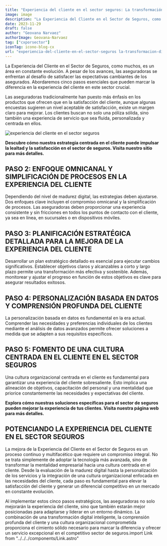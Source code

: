 ```yaml
---
title: "Experiencia del cliente en el sector seguros: La transformación digital como factor clave"
image: image
description: "La Experiencia del Cliente en el Sector de Seguros, como muchos, es un área en constante evolución. A pesar de los avances, las aseguradoras se enfrentan al desafío de satisfacer las expectativas cambiantes de los asegurados. Abordaremos cinco pasos esenciales que pueden marcar la diferencia en la experiencia del cliente en este sector crucial."
date: 2023-11-29
draft: false
author: "Geovana Narvaez"
authorImage: Geovana-Narvaez
tag: ["cxporsector"]
iconTag: icono-blog-cx
url: "experiencia-del-cliente-en-el-sector-seguros la-transformacion-digital-como-factor-clave"
---
```



La Experiencia del Cliente en el Sector de Seguros, como muchos, es un área en constante evolución. A pesar de los avances, las aseguradoras se enfrentan al desafío de satisfacer las expectativas cambiantes de los asegurados. Abordaremos cinco pasos esenciales que pueden marcar la diferencia en la experiencia del cliente en este sector crucial.

Las aseguradoras tradicionalmente han puesto más énfasis en los productos que ofrecen que en la satisfacción del cliente, aunque algunas encuestas sugieren un nivel aceptable de satisfacción, existe un margen claro para mejorar. Los clientes buscan no solo una póliza sólida, sino también una experiencia de servicio que sea fluida, personalizada y centrada en ellos.

![experiencia del cliente en el sector seguros](/image/posts/image.jpg)

**Descubre cómo nuestra estrategia centrada en el cliente puede impulsar la lealtad y la satisfacción en el sector de seguros. Visita nuestro sitio para más detalles.**

<Link text="¡descubre cómo!" />

## PASO 2: ENFOQUE OMNICANAL Y SIMPLIFICACIÓN DE PROCESOS EN LA EXPERIENCIA DEL CLIENTE

Dependiendo del nivel de madurez digital, las estrategias deben ajustarse. Dos enfoques clave incluyen el compromiso omnicanal y la simplificación de procesos. Las aseguradoras deben proporcionar una experiencia consistente y sin fricciones en todos los puntos de contacto con el cliente, ya sea en línea, en sucursales o en dispositivos móviles.

## PASO 3: PLANIFICACIÓN ESTRATÉGICA DETALLADA PARA LA MEJORA DE LA EXPERIENCIA DEL CLIENTE

Desarrollar un plan estratégico detallado es esencial para ejecutar cambios significativos. Establecer objetivos claros y alcanzables a corto y largo plazo permite una transformación más efectiva y sostenible. Además, monitorear y ajustar el progreso en función de estos objetivos es clave para asegurar resultados exitosos.

## PASO 4: PERSONALIZACIÓN BASADA EN DATOS Y COMPRENSIÓN PROFUNDA DEL CLIENTE

La personalización basada en datos es fundamental en la era actual. Comprender las necesidades y preferencias individuales de los clientes mediante el análisis de datos avanzados permite ofrecer soluciones a medida que se adapten a sus requisitos específicos.

## PASO 5: FOMENTO DE UNA CULTURA CENTRADA EN EL CLIENTE EN EL SECTOR SEGUROS

Una cultura organizacional centrada en el cliente es fundamental para garantizar una experiencia del cliente sobresaliente. Esto implica una alineación de objetivos, capacitación del personal y una mentalidad que priorice constantemente las necesidades y expectativas del cliente.

**Explora cómo nuestras soluciones específicas para el sector de seguros pueden mejorar la experiencia de tus clientes. Visita nuestra página web para más detalles.**

<Link text="¡quiero saber más!" />

## POTENCIANDO LA EXPERIENCIA DEL CLIENTE EN EL SECTOR SEGUROS

La mejora de la Experiencia del Cliente en el Sector de Seguros es un proceso continuo y multifacético que requiere un compromiso integral. No se trata simplemente de adoptar la tecnología más avanzada, sino de transformar la mentalidad empresarial hacia una cultura centrada en el cliente. Desde la evaluación de la madurez digital hasta la personalización de los servicios y la integración de una cultura organizacional enfocada en las necesidades del cliente, cada paso es fundamental para elevar la satisfacción del cliente y generar un diferencial competitivo en un mercado en constante evolución.

Al implementar estos cinco pasos estratégicos, las aseguradoras no solo mejorarán la experiencia del cliente, sino que también estarán mejor posicionadas para adaptarse y liderar en un entorno dinámico. La combinación de una transformación digital inteligente, la comprensión profunda del cliente y una cultura organizacional comprometida proporciona el cimiento sólido necesario para marcar la diferencia y ofrecer un servicio excepcional en el competitivo sector de seguros.import Link from "../../../components/Link.astro"
